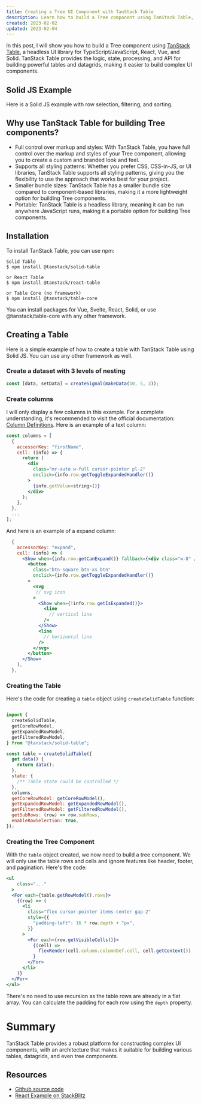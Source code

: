 ```yaml
---
title: Creating a Tree UI Component with TanStack Table
description: Learn how to build a Tree component using TanStack Table, a headless UI library for TypeScript/JavaScript, React, Vue, and Solid.
created: 2023-02-02
updated: 2023-02-04
---
```



In this post, I will show you how to build a Tree component using [TanStack Table](https://tanstack.com/table/v8), a headless UI library for TypeScript/JavaScript, React, Vue, and Solid. TanStack Table provides the logic, state, processing, and API for building powerful tables and datagrids, making it easier to build complex UI components.
## Solid JS Example

Here is a Solid JS example with row selection, filtering, and sorting.

<SolidTree client:load />

## Why use TanStack Table for building Tree components?

- Full control over markup and styles: With TanStack Table, you have full control over the markup and styles of your Tree component, allowing you to create a custom and branded look and feel.
- Supports all styling patterns: Whether you prefer CSS, CSS-in-JS, or UI libraries, TanStack Table supports all styling patterns, giving you the flexibility to use the approach that works best for your project.
- Smaller bundle sizes: TanStack Table has a smaller bundle size compared to component-based libraries, making it a more lightweight option for building Tree components.
- Portable: TanStack Table is a headless library, meaning it can be run anywhere JavaScript runs, making it a portable option for building Tree components.

## Installation
To install TanStack Table, you can use npm:
```
Solid Table
$ npm install @tanstack/solid-table

or React Table
$ npm install @tanstack/react-table

or Table Core (no framework)
$ npm install @tanstack/table-core

```

You can install packages for Vue, Svelte, React, Solid, or use @tanstack/table-core with any other framework.

## Creating a Table

Here is a simple example of how to create a table with TanStack Table using Solid JS. You can use any other framework as well.

### Create a dataset with 3 levels of nesting

```ts
const [data, setData] = createSignal(makeData(10, 5, 3));
```

### Create columns

I will only display a few columns in this example. For a complete understanding, it's recommended to visit the official documentation: [Column Definitions](https://tanstack.com/table/v8/docs/guide/column-defs). 
Here is an example of a text column:

```jsx
const columns = [
  {
    accessorKey: "firstName",
    cell: (info) => {
      return (
        <div
          class="mr-auto w-full cursor-pointer pl-2"
          onclick={info.row.getToggleExpandedHandler()}
        >
          {info.getValue<string>()}
        </div>
      );
    },
  },
  ...
];
```
And here is an example of a expand column:
```jsx
  {
    accessorKey: "expand",
    cell: (info) => (
      <Show when={info.row.getCanExpand()} fallback={<div class="w-8" />}>
        <button
          class="btn-square btn-xs btn"
          onclick={info.row.getToggleExpandedHandler()}
        >
          <svg
           // svg icon
          >
            <Show when={!info.row.getIsExpanded()}>
              <line
                // vertical line
              />
            </Show>
            <line
              // horizontal line
            />
          </svg>
        </button>
      </Show>
    ),
  },
```
### Creating the Table
Here's the code for creating a `table` object using `createSolidTable` function:
```js

import {
  createSolidTable,
  getCoreRowModel,
  getExpandedRowModel,
  getFilteredRowModel,
} from "@tanstack/solid-table";

const table = createSolidTable({
  get data() {
    return data();
  },
  state: {
    /** Table state could be controlled */
  },    
  columns,
  getCoreRowModel: getCoreRowModel(),
  getExpandedRowModel: getExpandedRowModel(),
  getFilteredRowModel: getFilteredRowModel(),
  getSubRows: (row) => row.subRows,
  enableRowSelection: true,
});
```

### Creating the Tree Component
With the `table` object created, we now need to build a tree component. We will only use the table rows and cells and ignore features like header, footer, and pagination. Here's the code:
```jsx
<ul
    class="..."
  >
  <For each={table.getRowModel().rows}>
    {(row) => (
      <li
        class="flex cursor-pointer items-center gap-2"
        style={{
          "padding-left": 16 * row.depth + "px",
        }}
      >
        <For each={row.getVisibleCells()}>
          {(cell) =>
            flexRender(cell.column.columnDef.cell, cell.getContext())
          }
        </For>
      </li>
    )}
  </For>
</ul>
```
There's no need to use recursion as the table rows are already in a flat array. You can calculate the padding for each row using the `depth` property.
# Summary
TanStack Table provides a robust platform for constructing complex UI components, with an architecture that makes it suitable for building various tables, datagrids, and even tree components.
## Resources

- [Github source code](https://github.com/kirrosh/.me.astro/tree/master/src/features/tree)
- [React Example on StackBlitz](https://stackblitz.com/edit/vitejs-vite-c3hd27?file=src/App.tsx)